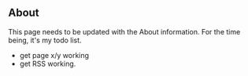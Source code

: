 ## About

This page needs to be updated with the About information.  For the time being, it's my todo list.

* get page x/y working
* get RSS working.
